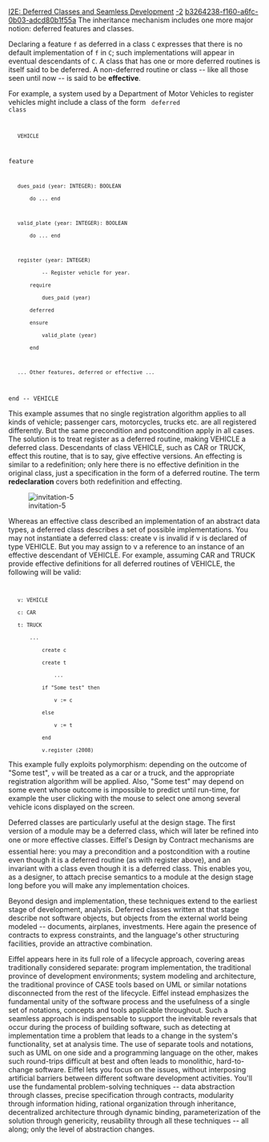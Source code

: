 [[Property:title|I2E: Deferred Classes and Seamless Development]]
[[Property:weight|-2]]
[[Property:uuid|b3264238-f160-a6fc-0b03-adcd80b1f55a]]
The inheritance mechanism includes one more major notion: deferred features and classes.

Declaring a feature <code>f</code> as deferred in a class <code>C</code> expresses that there is no default implementation of <code>f</code> in <code>C</code>; such implementations will appear in eventual descendants of <code>C</code>. A class that has one or more deferred routines is itself said to be deferred. A non-deferred routine or class -- like all those seen until now -- is said to be '''effective'''. 

For example, a system used by a Department of Motor Vehicles to register vehicles might include a class of the form
<code>
deferred class
    VEHICLE

feature

    dues_paid (year: INTEGER): BOOLEAN
        do ... end

    valid_plate (year: INTEGER): BOOLEAN
        do ... end

    register (year: INTEGER)
            -- Register vehicle for year.
        require
            dues_paid (year)
        deferred
        ensure
            valid_plate (year)
        end

    ... Other features, deferred or effective ...

end -- VEHICLE
</code>

This example assumes that no single registration algorithm applies to all kinds of vehicle; passenger cars, motorcycles, trucks etc. are all registered differently. But the same precondition and postcondition apply in all cases. The solution is to treat register as a deferred routine, making VEHICLE a deferred class. Descendants of class VEHICLE, such as CAR or TRUCK, effect this routine, that is to say, give effective versions. An effecting is similar to a redefinition; only here there is no effective definition in the original class, just a specification in the form of a deferred routine. The term '''redeclaration''' covers both redefinition and effecting.


[[Image:invitation-5]]

  
Whereas an effective class described an implementation of an abstract data types, a deferred class describes a set of possible implementations. You may not instantiate a deferred class: create v is invalid if v is declared of type VEHICLE. But you may assign to v a reference to an instance of an effective descendant of VEHICLE. For example, assuming CAR and TRUCK provide effective definitions for all deferred routines of VEHICLE, the following will be valid: 
<code>
    v: VEHICLE
    c: CAR
    t: TRUCK
        ... 
            create c
            create t 
                ...
            if "Some test" then
                v := c
            else
                v := t
            end
            v.register (2008)</code>

This example fully exploits polymorphism: depending on the outcome of "Some test", <code>v</code> will be treated as a car or a truck, and the appropriate registration algorithm will be applied. Also, "Some test" may depend on some event whose outcome is impossible to predict until run-time, for example the user clicking with the mouse to select one among several vehicle icons displayed on the screen.

Deferred classes are particularly useful at the design stage. The first version of a module may be a deferred class, which will later be refined into one or more effective classes. Eiffel's Design by Contract&#153; mechanisms are essential here: you may a precondition and a postcondition with a routine even though it is a deferred routine (as with register above), and an invariant with a class even though it is a deferred class. This enables you, as a designer, to attach precise semantics to a module at the design stage long before you will make any implementation choices.

Beyond design and implementation, these techniques extend to the earliest stage of development, analysis. Deferred classes written at that stage describe not software objects, but objects from the external world being modeled -- documents, airplanes, investments. Here again the presence of contracts to express constraints, and the language's other structuring facilities, provide an attractive combination.

Eiffel appears here in its full role of a lifecycle approach, covering areas traditionally considered separate: program implementation, the traditional province of development environments; system modeling and architecture, the traditional province of CASE tools based on UML or similar notations disconnected from the rest of the lifecycle. Eiffel instead emphasizes the fundamental unity of the software process and the usefulness of a single set of notations, concepts and tools applicable throughout. Such a seamless approach is indispensable to support the inevitable reversals that occur during the process of building software, such as detecting at implementation time a problem that leads to a change in the system's functionality, set at analysis time. The use of separate tools and notations, such as UML on one side and a programming language on the other, makes such round-trips difficult at best and often leads to monolithic, hard-to-change software. Eiffel lets you focus on the issues, without interposing artificial barriers between different software development activities. You'll use the fundamental problem-solving techniques -- data abstraction through classes, precise specification through contracts, modularity through information hiding, rational organization through inheritance, decentralized architecture through dynamic binding, parameterization of the solution through genericity, reusability through all these techniques -- all along; only the level of abstraction changes.

